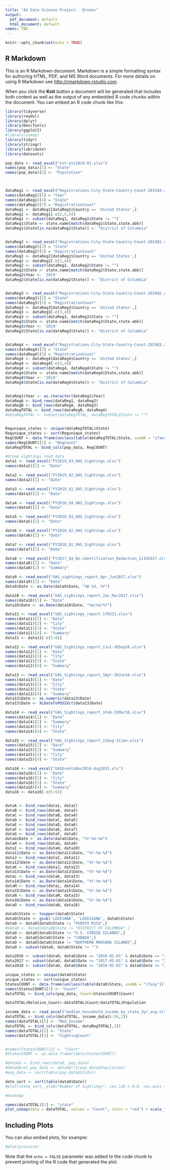---
title: "AU Data Science Project:  Drones"
output:
  pdf_document: default
  html_document: default
names: TBD 
---

```{r setup, include=FALSE}
knitr::opts_chunk$set(echo = TRUE)
```

## R Markdown

This is an R Markdown document. Markdown is a simple formatting syntax for authoring HTML, PDF, and MS Word documents. For more details on using R Markdown see <http://rmarkdown.rstudio.com>.

When you click the **Knit** button a document will be generated that includes both content as well as the output of any embedded R code chunks within the document. You can embed an R code chunk like this:


```{r cars}
library(tidyverse)
library(readxl)
library(dplyr)
library(DescTools)
library(ggplot2)
#library(usmap)
library(tidyr)
library(stringr)
library(lubridate)
library(datasets)

pop_data <- read_excel("nst-est2019-01.xlsx")
names(pop_data)[1] <- "State"
names(pop_data)[2] <- "Population"



dataReg1 <- read_excel("Registrations-City-State-Country-Count-2015Q4-2018Q3.xlsx")
names(dataReg1)[1] = "Year"
names(dataReg1)[4] = "State"
names(dataReg1)[7] = "RegistrationCount"
dataReg1 <- dataReg1[dataReg1$Country == 'United States',]
dataReg1 <- dataReg1[-c(2,5,6)]
dataReg1 <- subset(dataReg1, dataReg1$State != "")
dataReg1$State <- state.name[match(dataReg1$State,state.abb)]
dataReg1$State[is.na(dataReg1$State)] <- "District of Columbia"


dataReg2 <- read_excel("Registrations-City-State-Country-Count-2019Q1.xlsx")
names(dataReg2)[2] = "State"
names(dataReg2)[5] = "RegistrationCount"
dataReg2 <- dataReg2[dataReg2$Country == 'United States',]
dataReg2 <- dataReg2[-c(3,4)]
dataReg2 <- subset(dataReg2, dataReg2$State != "")
dataReg2$State <- state.name[match(dataReg2$State,state.abb)]
dataReg2$Year <- '2019'
dataReg2$State[is.na(dataReg2$State)] <- "District of Columbia"


dataReg3 <- read_excel("Registrations-City-State-Country-Count-2019Q2.xlsx")
names(dataReg3)[2] = "State"
names(dataReg3)[5] = "RegistrationCount"
dataReg3 <- dataReg3[dataReg3$Country == 'United States',]
dataReg3 <- dataReg3[-c(3,4)]
dataReg3 <- subset(dataReg3, dataReg3$State != "")
dataReg3$State <- state.name[match(dataReg3$State,state.abb)]
dataReg3$Year <- '2019'
dataReg3$State[is.na(dataReg3$State)] <- "District of Columbia"


dataReg4 <- read_excel("Registrations-City-State-Country-Count-2019Q3.xlsx")
names(dataReg4)[2] = "State"
names(dataReg4)[5] = "RegistrationCount"
dataReg4 <- dataReg4[dataReg4$Country == 'United States',]
dataReg4 <- dataReg4[-c(3,4)]
dataReg4 <- subset(dataReg4, dataReg4$State != "")
dataReg4$State <- state.name[match(dataReg4$State,state.abb)]
dataReg4$Year <- '2019'
dataReg4$State[is.na(dataReg4$State)] <- "District of Columbia"


dataReg1$Year <- as.character(dataReg1$Year)
dataRegA <- bind_rows(dataReg1, dataReg2)
dataRegB <- bind_rows(dataRegA, dataReg3)
dataRegTOTAL <- bind_rows(dataRegB, dataReg4)
#dataRegTOTAL <- subset(dataRegTOTAL, dataRegTOTAL$State != "")


Regunique_states <- unique(dataRegTOTAL$State)
Regunique_states <- sort(Regunique_states)
RegCOUNT <- data.frame(unclass(table(dataRegTOTAL$State, useNA = "ifany")))
names(RegCOUNT)[1] <- "RegCount"
dataRegTOTAL <- bind_cols(pop_data, RegCOUNT)

#drone sightings load data
data1 <- read_excel("FY2019_Q3_UAS_Sightings.xlsx")
names(data1)[1] <- "Date"

data2 <- read_excel("FY2019_Q2_UAS_Sightings.xlsx")
names(data2)[1] <- "Date"

data3 <- read_excel("FY2019_Q1_UAS_Sightings.xlsx")
names(data3)[1] <- "Date"

data4 <- read_excel("FY2018_Q4_UAS_Sightings.xlsx")
names(data4)[1] <- "Date"

data5 <- read_excel("FY2018_Q3_UAS_Sightings.xlsx")
names(data5)[1] <- "Date"

data6 <- read_excel("FY2018_Q2_UAS_Sightings.xlsx")
names(data6)[1] <- "Date"

data7 <- read_excel("FY2018_Q1_UAS_Sightings.xlsx")
names(data7)[1] <- "Date"

data8 <- read_excel("FY2017_Q4_De-identification_Redaction_11192017.xlsx")
names(data8)[1] <- "Date"
names(data8)[2] <- "Summary"

data9 <- read_excel("UAS_sightings_report_Apr_Jun2017.xlsx")
names(data9)[1] <- "Date"
data9$Date <- as.Date(data9$Date, "%B %d, %Y")

data10 <- read_excel("UAS_sightings_report_Jan_Mar2017.xlsx")
names(data10)[1] <- "Date"
data10$Date <- as.Date(data10$Date, "%m/%d/%Y")

data11 <- read_excel("UAS_sightings_report_170331.xlsx")
names(data11)[1] <- "Date"
names(data11)[2] <- "City"
names(data11)[3] <- "State"
names(data11)[4] <- "Summary"
data11 <- data11[-c(5:8)]

data12 <- read_excel("UAS_Sightings_report_1Jul-30Sep16.xlsx")
names(data12)[1] <- "Date"
names(data12)[2] <- "City"
names(data12)[3] <- "State"
names(data12)[4] <- "Summary"

data13 <- read_excel("UAS_Sightings_report_1Apr-30Jun16.xlsx")
names(data13)[1] <- "Date"
names(data13)[2] <- "City"
names(data13)[3] <- "State"
names(data13)[4] <- "Summary"
data13$Date <- as.numeric(data13$Date)
data13$Date <- XLDateToPOSIXct(data13$Date)

data14 <- read_excel("UAS_Sightings_report_1Feb-31Mar16.xlsx")
names(data14)[1] <- "Date"
names(data14)[2] <- "Summary"
names(data14)[3] <- "City"
names(data14)[4] <- "State"

data15 <- read_excel("UAS_Sightings_report_21Aug-31Jan.xlsx")
names(data15)[1] <- "Date"
names(data15)[2] <- "Summary"
names(data15)[3] <- "City"
names(data15)[4] <- "State"

data16 <- read_excel("UASEventsNov2014-Aug2015.xls")
names(data16)[1] <- "Date"
names(data16)[2] <- "City"
names(data16)[3] <- "State"
names(data16)[4] <- "Summary"
data16 <- data16[-c(5:6)]


dataA <- bind_rows(data1, data2)
dataB <- bind_rows(dataA, data3)
dataC <- bind_rows(dataB, data4)
dataD <- bind_rows(dataC, data5)
dataE <- bind_rows(dataD, data6)
dataF <- bind_rows(dataE, data7)
dataG <- bind_rows(dataF, data8)
dataG$Date <- as.Date(dataG$Date, "%Y-%m-%d")
dataH <- bind_rows(dataG, data9)
dataI <- bind_rows(dataH, data10)
data11$Date <- as.Date(data11$Date, "%Y-%m-%d")
dataJ <- bind_rows(dataI, data11)
data12$Date <- as.Date(data12$Date, "%Y-%m-%d")
dataK <- bind_rows(dataJ, data12)
data13$Date <- as.Date(data13$Date, "%Y-%m-%d")
dataL <- bind_rows(dataK, data13)
data14$Date <- as.Date(data14$Date, "%Y-%m-%d")
dataM <- bind_rows(dataL, data14)
data15$Date <- as.Date(data15$Date, "%Y-%m-%d")
dataN <- bind_rows(dataM, data15)
data16$Date <- as.Date(data16$Date, "%Y-%m-%d")
dataO <- bind_rows(dataN, data16)

dataO$State <- toupper(dataO$State)
dataO$State <- gsub('LOUISANA', 'LOUISIANA', dataO$State)
dataO <- dataO[dataO$State != "PUERTO RICO",]
#dataO <- dataO[dataO$State != "DISTRICT OF COLUMBIA",]
dataO <- dataO[dataO$State != "U.S. VIRGIN ISLANDS",]
dataO <- dataO[dataO$State != "CANADA",]
dataO <- dataO[dataO$State != "NORTHERN MARIANA ISLANDS",]
dataO <- subset(dataO, dataO$State != "")

data2016 <- subset(dataO, dataO$Date >= "2016-01-01" & dataO$Date <= "2016-12-31")
data2017 <- subset(dataO, dataO$Date >= "2017-01-01" & dataO$Date <= "2017-12-31")
data2018 <- subset(dataO, dataO$Date >= "2018-01-01" & dataO$Date <= "2018-12-31")

unique_states <- unique(dataO$State)
unique_states <- sort(unique_states)
StatesCOUNT <- data.frame(unclass(table(dataO$State, useNA = "ifany")))
names(StatesCOUNT)[1] <- "Count"
dataTOTAL <- bind_cols(pop_data, Count=StatesCOUNT$Count)

dataTOTAL$Relative_Count<-dataTOTAL$Count/dataTOTAL$Population

income_data <- read_excel("median_household_income_by_state_3yr_avg.xls")
dataTOTAL <- bind_cols(dataTOTAL, income_data[6:56,2])
names(dataTOTAL)[5] <- "Med_Income"
dataTOTAL <- bind_cols(dataTOTAL, dataRegTOTAL[,3])
names(dataTOTAL)[1] <- "State"
names(dataTOTAL)[3] <- "SightingCount"


#names(StatesCOUNT)[2] <- "Count"
#StatesCOUNT <- as.data.frame(table(StatesCOUNT))

#dataOa <- bind_rows(dataO, pop_data)
#dataO$rel_pop_data <- dataO$*(1/pop_data$Population)
#pop_data <- sort(table(pop_data$State))

date_sort <- sort(table(dataO$Date))
#plot(state_sort, ylab="Number of Sightings", cex.lab = 0.8, cex.axis = 0.5, las = 2) 

#heatmap

names(dataTOTAL)[1] <- "state"
plot_usmap(data = dataTOTAL, values = "Count", color = "red") + scale_fill_continuous(low = "white", high = "red", name = "Drone Sightings Count", label = scales::comma) + theme(legend.position = "right")

```

## Including Plots

You can also embed plots, for example:

```{r pressure, echo=FALSE}
#plot(pressure)
```

Note that the `echo = FALSE` parameter was added to the code chunk to prevent printing of the R code that generated the plot.
